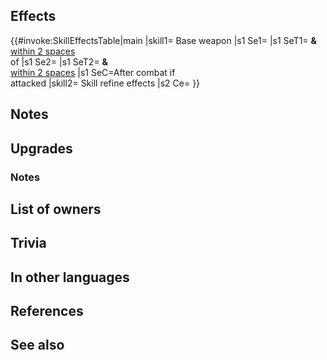 {{Weapon Infobox
|tagid=SID_密偵の暗器
|weaponType=Dagger
|might=14
|range=2
|effect=After combat, if unit attacked, grants Def/Res+6 to unit and allies within 2 spaces of unit for 1 turn.<br>Effect:【Dagger ６】<br><br>【Dagger ６】<br>After combat, if unit attacked, inflicts Def/Res-６ on target and foes within 2 spaces of target through their next actions.
|cost=400
|exclusive=yes
|userVersion1=Weapon
|userVersion2=Upgrade Gleam
|statModifiers=0,14,0,0,0
|required=-
|refinePaths=default
|refineSP=400
|refineMedals=500
|refineDews=200
|effectSkill1=Grants bonus to unit's Atk = total penalties on foe during combat.
|iconSkill1=Weakness Atk W.png
|tagidExtraSkill1=撃
|properties=
}}
==Effects==
{{#invoke:SkillEffectsTable|main
|skill1={{SCi|Weapon}} Base weapon
|s1 Se1={{Eft|Penalties|Def/Res|6}}
|s1 SeT1={{Tgt|Target Foe}} '''&''' {{Tgt|Foes}}<br>[[within 2 spaces]]<br>of {{Tgt|Target Foe}}
|s1 Se2={{Eft|Bonuses|Def/Res|6}}
|s1 SeT2={{Tgt|Unit}} '''&''' {{Tgt|Allies}}<br>[[within 2 spaces]]
|s1 SeC=After combat if<br>{{Tgt|Unit}} attacked
|skill2={{Si|Spy's Dagger|refine=Skill1}} Skill refine effects
|s2 Ce={{Eft|Temporary buffs|Atk|total {{SEt|Penalties}}<br>on {{Tgt|Foe}}}}
}}

==Notes==
{{Bonuses}}
{{Penalties}}
==Upgrades==
{{Weapon Upgrade List}}
===Notes===
{{BonusesToAtkFoePenalty}}
==List of owners==
{{Skill Hero List}}
==Trivia==
{{Rsn|弱撃R|Weakness Atk R}}
==In other languages==
{{OtherLanguages
|japanese=密偵の暗器
|german=Spionsdolch
|spanishEU=Daga acechante
|spanishLA=Daga acechante
|french=Dague d'espion
|italian=Pugnale della spia
|chineseTW=密探暗器
|portuguese=Adaga de espião
}}
==References==
<references/>
==See also==
{{See also skills|cond=Description LIKE '%Grants bonus to unit\'s Atk = total penalties on foe during combat%'}}
{{Weapons Navbox}}